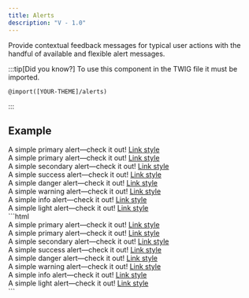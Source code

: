 ```yaml
---
title: Alerts
description: "V - 1.0"
---
```



Provide contextual feedback messages for typical user actions with the handful of available and flexible alert messages.

:::tip[Did you know?]
To use this component in the TWIG file it must be imported.

```shell
@import([YOUR-THEME]/alerts)
```

:::

## Example


<Tabs>
	<TabItem label="Example">
    <div class="alert" role="alert">
      A simple primary alert—check it out! <a href="#">Link style</a>
    </div>
    <div class="mt-3 alert alert-primary" role="alert">
      A simple primary alert—check it out! <a href="#">Link style</a>
    </div>
    <div class="mt-3 alert alert-secondary" role="alert">
      A simple secondary alert—check it out! <a href="#">Link style</a>
    </div>
    <div class="mt-3 alert alert-success" role="alert">
      A simple success alert—check it out! <a href="#">Link style</a>
    </div>
    <div class="mt-3 alert alert-danger" role="alert">
      A simple danger alert—check it out! <a href="#">Link style</a>
    </div>
    <div class="mt-3 alert alert-warning" role="alert">
      A simple warning alert—check it out! <a href="#">Link style</a>
    </div>
    <div class="mt-3 alert alert-info" role="alert">
      A simple info alert—check it out! <a href="#">Link style</a>
    </div>
    <div class="mt-3 alert alert-dark" role="alert">
      A simple light alert—check it out! <a href="#">Link style</a>
    </div>
  </TabItem>

  <TabItem label="HTML">
    ```html
    <div class="alert" role="alert">
      A simple primary alert—check it out! <a href="#">Link style</a>
    </div>
    <div class="alert alert-primary" role="alert">
      A simple primary alert—check it out! <a href="#">Link style</a>
    </div>
    <div class="alert alert-secondary" role="alert">
      A simple secondary alert—check it out! <a href="#">Link style</a>
    </div>
    <div class="alert alert-success" role="alert">
      A simple success alert—check it out! <a href="#">Link style</a>
    </div>
    <div class="alert alert-danger" role="alert">
      A simple danger alert—check it out! <a href="#">Link style</a>
    </div>
    <div class="alert alert-warning" role="alert">
      A simple warning alert—check it out! <a href="#">Link style</a>
    </div>
    <div class="alert alert-info" role="alert">
      A simple info alert—check it out! <a href="#">Link style</a>
    </div>
    <div class="alert alert-dark" role="alert">
      A simple light alert—check it out! <a href="#">Link style</a>
    </div>
    ```
  </TabItem>
</Tabs>
